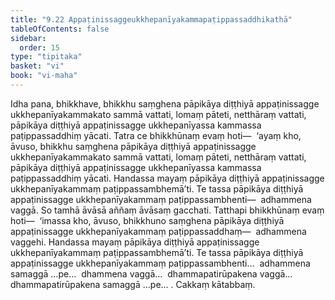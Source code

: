 ```yaml
---
title: "9.22 Appaṭinissaggeukkhepanīyakammapaṭippassaddhikathā"
tableOfContents: false
sidebar:
  order: 15
type: "tipitaka"
basket: "vi"
book: "vi-maha"
---
```



<DynamicBreadcrumb />

<Division number="428" book="vi-maha" bookNo="3" page="465">

<Paragraph number="1873" book="vi-maha">
Idha pana, bhikkhave, bhikkhu saṃghena pāpikāya diṭṭhiyā appaṭinissagge ukkhepanīyakammakato sammā vattati, lomaṃ pāteti, netthāraṃ vattati, pāpikāya diṭṭhiyā appaṭinissagge ukkhepanīyassa kammassa paṭippassaddhiṃ yācati. Tatra ce bhikkhūnaṃ evaṃ hoti—  ‘ayaṃ kho, āvuso, bhikkhu saṃghena pāpikāya diṭṭhiyā appaṭinissagge ukkhepanīyakammakato sammā vattati, lomaṃ pāteti, netthāraṃ vattati, pāpikāya diṭṭhiyā appaṭinissagge ukkhepanīyassa kammassa paṭippassaddhiṃ yācati. Handassa mayaṃ pāpikāya diṭṭhiyā appaṭinissagge ukkhepanīyakammaṃ paṭippassambhemā’ti. Te tassa pāpikāya diṭṭhiyā appaṭinissagge ukkhepanīyakammaṃ paṭippassambhenti—  adhammena vaggā. So tamhā āvāsā aññaṃ āvāsaṃ gacchati. Tatthapi bhikkhūnaṃ evaṃ hoti—  ‘imassa kho, āvuso, bhikkhuno saṃghena pāpikāya diṭṭhiyā appaṭinissagge ukkhepanīyakammaṃ paṭippassaddhaṃ—  adhammena vaggehi. Handassa mayaṃ pāpikāya diṭṭhiyā appaṭinissagge ukkhepanīyakammaṃ paṭippassambhemā’ti. Te tassa pāpikāya diṭṭhiyā appaṭinissagge ukkhepanīyakammaṃ paṭippassambhenti…  adhammena samaggā …pe…  dhammena vaggā…  dhammapatirūpakena vaggā…  dhammapatirūpakena samaggā …pe… .

</Paragraph>
</Division>

<Paragraph number="1874" type="center" book="vi-maha">
Cakkaṃ kātabbaṃ.
</Paragraph>